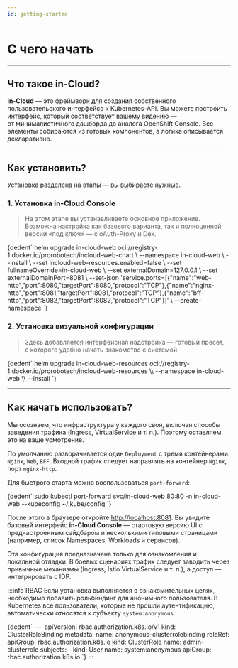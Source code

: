 ```yaml
---
id: getting-started
---
```



# С чего начать

---
## Что такое in-Cloud?

**in-Cloud** — это фреймворк для создания собственного пользовательского интерфейса к&nbsp;Kubernetes-API. Вы можете построить интерфейс, который соответствует вашему видению — от&nbsp;минималистичного дашборда до&nbsp;аналога OpenShift Console. Все элементы собираются из&nbsp;готовых компонентов, а&nbsp;логика описывается декларативно.


---
## Как установить?

Установка разделена на&nbsp;этапы — вы выбираете нужные.


### 1. Установка in-Cloud Console
> На&nbsp;этом этапе вы устанавливаете основное приложение. Возможна настройка как&nbsp;базового варианта, так&nbsp;и&nbsp;полноценной версии «под&nbsp;ключ» — с&nbsp;oAuth-Proxy и&nbsp;Dex.

<CodeBlock language="bash">
  {dedent`
    helm upgrade in-cloud-web oci://registry-1.docker.io/prorobotech/incloud-web-chart  \
    --namespace in-cloud-web \
    --install \
    --set incloud-web-resources.enabled=false \
    --set fullnameOverride=in-cloud-web \
    --set externalDomain=127.0.0.1 \
    --set externalDomainPort=8081 \
    --set-json 'service.ports=[{"name":"web-http","port":8080,"targetPort":8080,"protocol":"TCP"},{"name":"nginx-http","port":8081,"targetPort":8081,"protocol":"TCP"},{"name":"bff-http","port":8082,"targetPort":8082,"protocol":"TCP"}]' \
    --create-namespace
  `}
</CodeBlock>


### 2. Установка визуальной конфигурации
> Здесь добавляется интерфейсная надстройка — готовый пресет, с&nbsp;которого удобно начать знакомство с&nbsp;системой.

<CodeBlock language="bash">
  {dedent`
    helm upgrade in-cloud-web-resources oci://registry-1.docker.io/prorobotech/incloud-web-resources \\
      --namespace in-cloud-web \\
      --install
  `}
</CodeBlock>

---

## Как начать использовать?

Мы осознаем, что инфраструктура у&nbsp;каждого своя, включая способы заведения трафика (Ingress, VirtualService и&nbsp;т. п.). Поэтому оставляем это на&nbsp;ваше усмотрение.

По&nbsp;умолчанию разворачивается один `Deployment` с&nbsp;тремя контейнерами: `Nginx`, `Web`, `BFF`. Входной трафик следует направлять на&nbsp;контейнер `Nginx`, порт `nginx-http`.

Для быстрого старта можно воспользоваться `port-forward`:

<CodeBlock language="bash">
  {dedent`
    sudo kubectl port-forward svc/in-cloud-web 80:80 -n in-cloud-web --kubeconfig ~/.kube/config
  `}
</CodeBlock>

После этого в браузере откройте [http://localhost:8081](http://localhost:8081).
Вы увидите базовый интерфейс **in-Cloud Console** — стартовую версию UI с преднастроенным сайдбаром и несколькими типовыми страницами (например, список Namespaces, Workloads и сервисов).

Эта конфигурация предназначена только для ознакомления и локальной отладки.
В боевых сценариях трафик следует заводить через привычные механизмы (Ingress, Istio VirtualService и т. п.), а доступ — интегрировать с IDP.

:::info RBAC
Если установка выполняется в ознакомительных целях, необходимо добавить рольбиндинг для анонимного пользователя.
В Kubernetes все пользователи, которые не прошли аутентификацию, автоматически относятся к субъекту `system:anonymous`.

<CodeBlock language="yaml">
  {dedent`
    ---
    apiVersion: rbac.authorization.k8s.io/v1
    kind: ClusterRoleBinding
    metadata:
      name: anonymous-clusterrolebinding
    roleRef:
      apiGroup: rbac.authorization.k8s.io
      kind: ClusterRole
      name: admin-clusterrole
    subjects:
      - kind: User
        name: system:anonymous
        apiGroup: rbac.authorization.k8s.io
  `}
</CodeBlock>
:::
